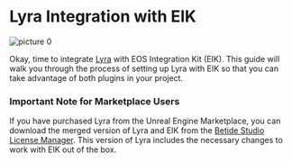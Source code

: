 # Lyra Integration with EIK

![picture 0](../../images/efb8ba36c452cb1b8377ca63b7cbf5243ec2a36f027ae986f93601da5b36e022.png)  

Okay, time to integrate [Lyra](https://www.unrealengine.com/marketplace/en-US/product/lyra) with EOS Integration Kit (EIK). This guide will walk you through the process of setting up Lyra with EIK so that you can take advantage of both plugins in your project.

### Important Note for Marketplace Users

If you have purchased Lyra from the Unreal Engine Marketplace, you can download the merged version of Lyra and EIK from the [Betide Studio License Manager](https://app.betide.studio/). This version of Lyra includes the necessary changes to work with EIK out of the box.


